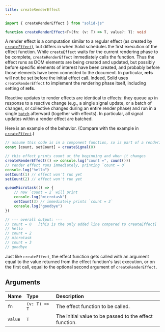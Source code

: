 ```yaml
---
title: createRenderEffect
---
```


```ts
import { createRenderEffect } from "solid-js"

function createRenderEffect<T>(fn: (v: T) => T, value?: T): void

```

A render effect is a computation similar to a regular effect (as created by [`createEffect`](/reference/basic-reactivity/create-effect)), but differs in when Solid schedules the first execution of the effect function. 
While `createEffect` waits for the current rendering phase to be complete, `createRenderEffect` immediately calls the function. 
Thus the effect runs as DOM elements are being created and updated, but possibly before specific elements of interest have been created, and probably before those elements have been connected to the document. 
In particular, **refs** will not be set before the initial effect call. 
Indeed, Solid uses `createRenderEffect` to implement the rendering phase itself, including setting of **refs**.

Reactive updates to render effects are identical to effects: they queue up in response to a reactive change (e.g., a single signal update, or a batch of changes, or collective changes during an entire render phase) and run in a single [`batch`](/reference/reactive-utilities/batch) afterward (together with effects). 
In particular, all signal updates within a render effect are batched.

Here is an example of the behavior. (Compare with the example in [`createEffect`](/reference/basic-reactivity/create-effect).)

```ts
// assume this code is in a component function, so is part of a rendering phase
const [count, setCount] = createSignal(0)

// this effect prints count at the beginning and when it changes
createRenderEffect(() => console.log("count =", count()))
// render effect runs immediately, printing `count = 0`
console.log("hello")
setCount(1) // effect won't run yet
setCount(2) // effect won't run yet

queueMicrotask(() => {
	// now `count = 2` will print
	console.log("microtask")
	setCount(3) // immediately prints `count = 3`
	console.log("goodbye")
})

// --- overall output: ---
// count = 0   [this is the only added line compared to createEffect]
// hello
// count = 2
// microtask
// count = 3
// goodbye
```

Just like `createEffect`, the effect function gets called with an argument equal to the value returned from the effect function's last execution, or on the first call, equal to the optional second argument of `createRenderEffect`.

## Arguments

| Name    | Type          | Description                                            |
| :------ | :------------ | :----------------------------------------------------- |
| `fn`    | `(v: T) => T` | The effect function to be called.                      |
| `value` | `T`           | The initial value to be passed to the effect function. |
